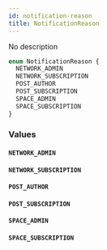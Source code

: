 ```yaml
---
id: notification-reason
title: NotificationReason
---
```


No description

```graphql
enum NotificationReason {
  NETWORK_ADMIN
  NETWORK_SUBSCRIPTION
  POST_AUTHOR
  POST_SUBSCRIPTION
  SPACE_ADMIN
  SPACE_SUBSCRIPTION
}
```

### Values

#### `NETWORK_ADMIN`

#### `NETWORK_SUBSCRIPTION`

#### `POST_AUTHOR`

#### `POST_SUBSCRIPTION`

#### `SPACE_ADMIN`

#### `SPACE_SUBSCRIPTION`
